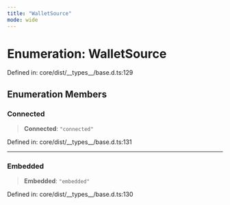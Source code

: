 ```yaml
---
title: "WalletSource"
mode: wide
---
```

  
# Enumeration: WalletSource

Defined in: core/dist/\_\_types\_\_/base.d.ts:129

## Enumeration Members

### Connected

> **Connected**: `"connected"`

Defined in: core/dist/\_\_types\_\_/base.d.ts:131

***

### Embedded

> **Embedded**: `"embedded"`

Defined in: core/dist/\_\_types\_\_/base.d.ts:130
